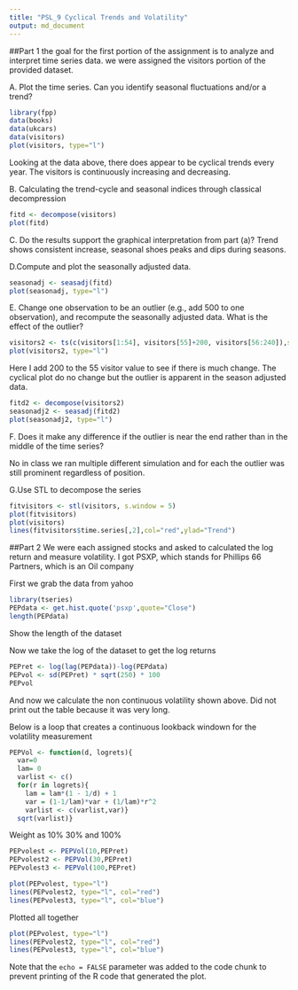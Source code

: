 ```yaml
---
title: "PSL_9 Cyclical Trends and Volatility"
output: md_document
---
```



##Part 1
the goal for the first portion of the assignment is to analyze and interpret time series data. we were assigned the visitors portion of the provided dataset.

A. Plot the time series. Can you identify seasonal fluctuations and/or a trend? 
```r
library(fpp)
data(books)
data(ukcars)
data(visitors)
plot(visitors, type="l")
```
Looking at the data above, there does appear to be cyclical trends every year. The visitors is continuously increasing and decreasing. 


B. Calculating the trend-cycle and seasonal indices through classical decompression 
```r
fitd <- decompose(visitors)
plot(fitd)
```
C. Do the results support the graphical interpretation from part (a)? 
Trend shows consistent increase, seasonal shoes peaks and dips during seasons. 

D.Compute and plot the seasonally adjusted data. 
```r
seasonadj <- seasadj(fitd)
plot(seasonadj, type="l")
```

E. Change one observation to be an outlier (e.g., add 500 to one observation), and recompute the seasonally adjusted data. What is the effect of the outlier? 
```r
visitors2 <- ts(c(visitors[1:54], visitors[55]+200, visitors[56:240]),start=c(1978,1),frequency = 12)
plot(visitors2, type="l")
```
Here I add 200 to the 55 visitor value to see if there is much change. The cyclical plot do no change but the outlier is apparent in the season adjusted data.


```r
fitd2 <- decompose(visitors2)
seasonadj2 <- seasadj(fitd2)
plot(seasonadj2, type="l")
```

F. Does it make any difference if the outlier is near the end rather than in the middle of the time series? 

No in class we ran multiple different simulation and for each the outlier was still prominent regardless of position.


G.Use STL to decompose the series
```r
fitvisitors <- stl(visitors, s.window = 5)
plot(fitvisitors)
plot(visitors)
lines(fitvisitors$time.series[,2],col="red",ylad="Trend")
```


##Part 2
We were each assigned stocks and asked to calculated the log return and measure volatility. I got PSXP, which stands for Phillips 66 Partners, which is an Oil company 

First we grab the data from yahoo
```r
library(tseries)
PEPdata <- get.hist.quote('psxp',quote="Close")
length(PEPdata)

```
Show the length of the dataset


Now we take the log of the dataset to get the log returns
```r
PEPret <- log(lag(PEPdata))-log(PEPdata)
PEPvol <- sd(PEPret) * sqrt(250) * 100
PEPvol 

```
And now we calculate the non continuous volatility shown above. Did not print out the table because it was very long.

Below is a loop that creates a continuous lookback windown for the volatility measurement
```r
PEPVol <- function(d, logrets){ 
  var=0 
  lam= 0 
  varlist <- c() 
  for(r in logrets){
    lam = lam*(1 - 1/d) + 1
    var = (1-1/lam)*var + (1/lam)*r^2
    varlist <- c(varlist,var)} 
  sqrt(varlist)}

```

Weight as 10% 30% and 100%
```r
PEPvolest <- PEPVol(10,PEPret)
PEPvolest2 <- PEPVol(30,PEPret)
PEPvolest3 <- PEPVol(100,PEPret)

plot(PEPvolest, type="l")
lines(PEPvolest2, type="l", col="red")
lines(PEPvolest3, type="l", col="blue")
```
Plotted all together

```r
plot(PEPvolest, type="l")
lines(PEPvolest2, type="l", col="red")
lines(PEPvolest3, type="l", col="blue")

```

Note that the `echo = FALSE` parameter was added to the code chunk to prevent printing of the R code that generated the plot.
